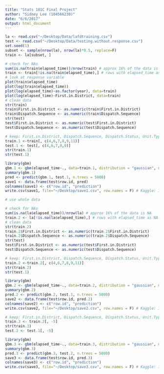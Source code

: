 ```yaml
---
title: "Stats 101C Final Project"
author: "Sidney Lee (104566230)"
date: "6/6/2017"
output: html_document
---
```


```r
la <- read.csv("~/Desktop/Data/lafdtraining.csv")
test <- read.csv("~/Desktop/Data/testing.without.response.csv")
set.seed(1)
subset <- sample(nrow(la), nrow(la)*0.5, replace=F)
train <- la[subset, ]

# check for NAs
sum(is.na(train$elapsed_time))/nrow(train) # approx 16% of the data is NA
train <- train[!is.na(train$elapsed_time),] # rows with elapsed_time as NA are omitted for new dataset
# look at response variable
plot(train$elapsed_time)
plot(log(train$elapsed_time))
plot(log(elapsed_time)~as.factor(year), data=train)
plot(log(elapsed_time)~First.in.District, data=train)
# clean data
str(train)
train$First.in.District <- as.numeric(train$First.in.District)
train$Dispatch.Sequence <- as.numeric(train$Dispatch.Sequence)
str(test)
test$First.in.District <- as.numeric(test$First.in.District)
test$Dispatch.Sequence <- as.numeric(test$Dispatch.Sequence)

# keep: First.in.District, Dispatch.Sequence, Dispatch.Status, Unit.Type, PPE.Level
train.1 <-train[, c(4,6,7,8,9,11)]
test.1 <- test[, c(4,6,7,8,9)]
str(train.1)
str(test.1)

library(gbm)
gbm.1 <- gbm(elapsed_time~., data=train.1, distribution = "gaussian", n.trees = 5000, interaction.depth = 2)
summary(gbm.1)
pred <- predict(gbm.1, test.1, n.trees = 5000)
save1 <- data.frame(test$row.id, pred)
colnames(save1) <- c("row.id", "prediction")
write.csv(save1, file="~/Desktop/save1.csv", row.names = F) # Kaggle: 1412262.87618

```

```r
# use whole data

# check for NAs
sum(is.na(la$elapsed_time))/nrow(la) # approx 16% of the data is NA
train.2 <- la[!is.na(la$elapsed_time),] # rows with elapsed_time as NA are omitted for new dataset
# clean data
str(train.2)
train.2$First.in.District <- as.numeric(train.2$First.in.District)
train.2$Dispatch.Sequence <- as.numeric(train.2$Dispatch.Sequence)
str(test)
test$First.in.District <- as.numeric(test$First.in.District)
test$Dispatch.Sequence <- as.numeric(test$Dispatch.Sequence)

# keep: First.in.District, Dispatch.Sequence, Dispatch.Status, Unit.Type
train.2 <-train.2[, c(4,6,7,8,9,11)]
str(train.2)
str(test.1)

library(gbm)
gbm.2 <- gbm(elapsed_time~., data=train.2, distribution = "gaussian", n.trees = 5000, interaction.depth = 2)
summary(gbm.2)
pred.2 <- predict(gbm.2, test.1, n.trees = 5000)
save2 <- data.frame(test$row.id, pred.2)
colnames(save2) <- c("row.id", "prediction")
write.csv(save2, file="~/Desktop/save2.csv", row.names = F) # Kaggle: 1417707.10412
```

```r
# keep: First.in.District, Dispatch.Sequence, Dispatch.Status, Unit.Type
train.3 <- train.2[, -5]
str(train.3)
test.2 <- test.1[, -5]

library(gbm)
gbm.3 <- gbm(elapsed_time~., data=train.3, distribution = "gaussian", n.trees = 5000, interaction.depth = 2)
summary(gbm.3)
pred.3 <- predict(gbm.3, test.2, n.trees = 5000)
save3 <- data.frame(test$row.id, pred.3)
colnames(save3) <- c("row.id", "prediction")
write.csv(save3, file="~/Desktop/save3.csv", row.names = F) # Kaggle: 1417804.03468

```




